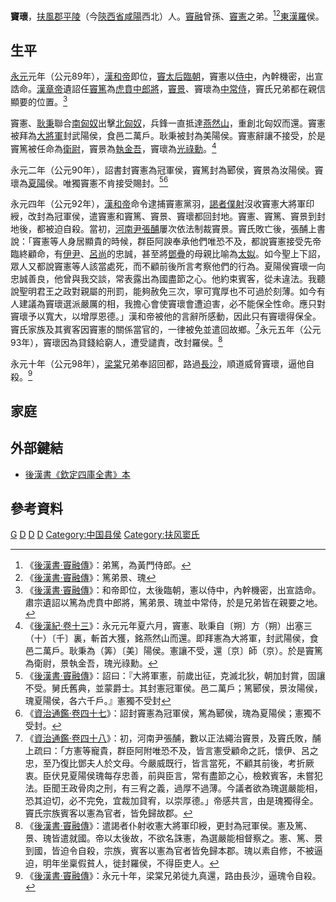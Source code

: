 '''竇瓌'''{{BD|？年||98年||catIdx=D}}，[[扶風郡|扶風郡]][[平陵|平陵]]（今[[陝西省|陝西省]][[咸陽|咸陽]]西北）人。[[竇融|竇融]]曾孫、[[竇憲|竇憲]]之弟。<ref>《[[:s:後漢書/卷23|後漢書·竇融傳]]》：弟篤，為黃門侍郎。</ref><ref>《[[:s:後漢書/卷23|後漢書·竇融傳]]》：篤弟景、瑰</ref>[[東漢|東漢]][[羅縣|羅]]侯。

==生平==
[[永元_(東漢)|永元]]元年（公元89年），[[漢和帝|漢和帝]]即位，[[竇皇后|竇太后]][[臨朝|臨朝]]，竇憲以[[侍中|侍中]]，內幹機密，出宣誥命。[[漢章帝|漢章帝]]遺詔任[[竇篤|竇篤]]為[[虎賁中郎將|虎賁中郎將]]，[[竇景|竇景]]、竇瓌為[[中常侍|中常侍]]，竇氏兄弟都在親信顯要的位置。<ref>《[[:s:後漢書/卷23|後漢書·竇融傳]]》：和帝即位，太後臨朝，憲以侍中，內幹機密，出宣誥命。肅宗遺詔以篤為虎賁中郎將，篤弟景、瑰並中常侍，於是兄弟皆在親要之地。</ref>

竇憲、[[耿秉|耿秉]]聯合[[南匈奴|南匈奴]]出擊[[北匈奴|北匈奴]]，兵鋒一直抵達[[燕然山|燕然山]]，重創北匈奴而還。竇憲被拜為[[大將軍|大將軍]]封武陽侯，食邑二萬戶。耿秉被封為美陽侯。竇憲辭讓不接受，於是竇篤被任命為[[衛尉|衛尉]]，竇景為[[執金吾|執金吾]]，竇瓌為[[光祿勳|光祿勳]]。<ref>《[[:s:後漢紀/卷13|後漢紀·卷十三]]》：永元元年夏六月，竇憲、耿秉自〔朔〕方（朔）出塞三（十）〔千〕裏，斬首大獲，銘燕然山而還。即拜憲為大將軍，封武陽侯，食邑二萬戶。耿秉為（筭）〔美〕陽侯。憲讓不受，還〔京〕師（京）。於是竇篤為衛尉，景執金吾，瑰光祿勳。</ref>

永元二年（公元90年），詔書封竇憲為冠軍侯，竇篤封為郾侯，竇景為汝陽侯。竇瓌為[[夏陽|夏陽]]侯。唯獨竇憲不肯接受賜封。<ref>《[[:s:後漢書/卷23|後漢書·竇融傳]]》：詔曰：『大將軍憲，前歲出征，克滅北狄，朝加封賞，固讓不受。舅氏舊典，並蒙爵士。其封憲冠軍侯。邑二萬戶；篤郾侯，景汝陽侯，瑰夏陽侯，各六千戶。』憲獨不受封</ref><ref>《[[:s:資治通鑑/卷047|資治通鑑·卷四十七]]》：詔封竇憲為冠軍侯，篤為郾侯，瑰為夏陽侯；憲獨不受封。</ref>

永元四年（公元92年），[[漢和帝|漢和帝]]命令逮捕竇憲黨羽，[[謁者|謁者]][[僕射|僕射]]沒收竇憲大將軍印綬，改封為冠軍侯，遣竇憲和竇篤、竇景、竇瓌都回封地。竇憲、竇篤、竇景到封地後，都被迫自殺。當初，[[河南|河南]][[尹|尹]][[張酺|張酺]]屢次依法制裁竇景。竇氏敗亡後，張酺上書說：「竇憲等人身居顯貴的時候，群臣阿諛奉承他們唯恐不及，都說竇憲接受先帝臨終顧命，有[[伊尹|伊尹]]、[[呂尚|呂尚]]的忠誠，甚至將[[鄧疊|鄧疊]]的母親比喻為[[太姒|太姒]]。如今聖上下詔，眾人又都說竇憲等人該當處死，而不顧前後所言考察他們的行為。夏陽侯竇瓌一向忠誠善良，他曾與我交談，常表露出為國盡節之心。他約束賓客，從未違法。我聽說聖明君王之政對親屬的刑罰，能夠赦免三次，寧可寬厚也不可過於刻薄。如今有人建議為竇瓌選派嚴厲的相，我擔心會使竇瓌會遭迫害，必不能保全性命。應只對竇瓌予以寬大，以增厚恩德。」漢和帝被他的言辭所感動，因此只有竇瓌得保全。竇氏家族及其賓客因竇憲的關係當官的，一律被免並遣回故鄉。<ref>《[[:s:資治通鑑/卷048|資治通鑑·卷四十八]]》：初，河南尹張酺，數以正法繩治竇景，及竇氏敗，酺上疏曰：「方憲等寵貴，群臣阿附唯恐不及，皆言憲受顧命之託，懷伊、呂之忠，至乃復比鄧夫人於文母。今嚴威既行，皆言當死，不顧其前後，考折厥衷。臣伏見夏陽侯瑰每存忠善，前與臣言，常有盡節之心，檢敕賓客，未嘗犯法。臣聞王政骨肉之刑，有三宥之義，過厚不過薄。今議者欲為瑰選嚴能相，恐其迫切，必不完免，宜裁加貸宥，以崇厚德。」帝感共言，由是瑰獨得全。竇氏宗族賓客以憲為官者，皆免歸故郡。</ref>永元五年（公元93年），竇瓌因為貸錢給窮人，遭受譴責，改封羅侯。<ref>《[[:s:後漢書/卷23|後漢書·竇融傳]]》：遣謁者仆射收憲大將軍印綬，更封為冠軍侯。憲及篤、景、瑰皆遣就國。帝以太後故，不欲名誅憲，為選嚴能相督察之。憲、篤、景到國，皆迫令自殺，宗族，賓客以憲為官者皆免歸本郡。瑰以素自修，不被逼迫，明年坐稟假貧人，徙封羅侯，不得臣吏人。</ref>

永元十年（公元98年），[[梁棠|梁棠]]兄弟奉詔回都，路過[[長沙|長沙]]，順道威脅竇瓌，逼他自殺。<ref>《[[:s:後漢書/卷23|後漢書·竇融傳]]》：永元十年，梁棠兄弟徙九真還，路由長沙，逼瑰令自殺。</ref>
==家庭==
{{main|扶風竇氏世系圖}}
==外部鍵結==
*[http://ctext.org/library.pl?if=gb&file=4681&page=98 後漢書《欽定四庫全書》本]
==參考資料==
{{Reflist}}
[[Category:竇姓|G]]
[[Category:咸陽人|D]]
[[Category:東漢外戚|D]]
[[Category:東漢非正常死亡人物|D]]
[[Category:中国县侯|Category:中国县侯]]
[[Category:扶风窦氏|Category:扶风窦氏]]
